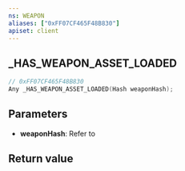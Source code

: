 ```yaml
---
ns: WEAPON
aliases: ["0xFF07CF465F48B830"]
apiset: client
---
```

## _HAS_WEAPON_ASSET_LOADED

```c
// 0xFF07CF465F48B830
Any _HAS_WEAPON_ASSET_LOADED(Hash weaponHash);
```


## Parameters
* **weaponHash**: Refer to <EmbeddedEnum type="eWeaponHash" />

## Return value
